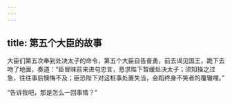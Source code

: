 ```yaml
---
---
---
```

title: 第五个大臣的故事
---




大臣们第五次奉到处决太子的命令，第五个大臣自告奋勇，前去谒见国王，跪下去吻了地面，奏道：“臣冒昧前来进句忠言，恳求陛下暂缓处决太子；须知操之过急，往往事后懊悔不及；臣恐陛下对这桩事处置失当，会蹈终身不笑者的覆辙哩。”

“告诉我吧，那是怎么一回事情？”